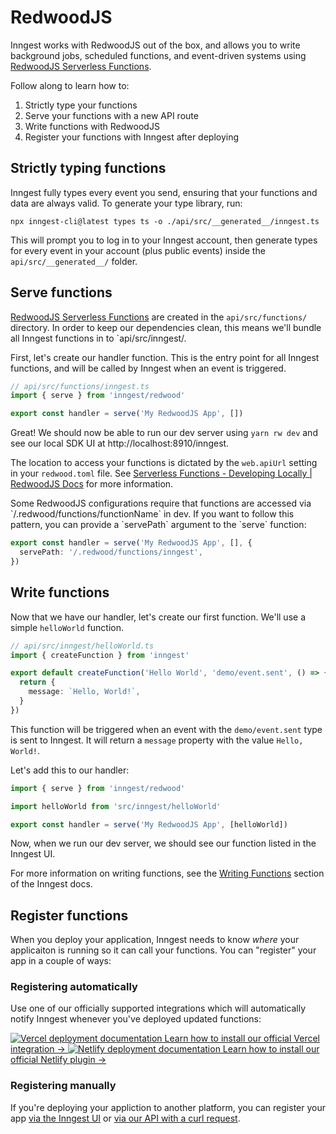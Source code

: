 # RedwoodJS

Inngest works with RedwoodJS out of the box, and allows you to write background jobs, scheduled functions, and event-driven systems using <a href="https://redwoodjs.com/docs/serverless-functions">RedwoodJS Serverless Functions</a>.

Follow along to learn how to:

1. Strictly type your functions
2. Serve your functions with a new API route
3. Write functions with RedwoodJS
4. Register your functions with Inngest after deploying

## Strictly typing functions

Inngest fully types every event you send, ensuring that your functions and data are always
valid. To generate your type library, run:

```
npx inngest-cli@latest types ts -o ./api/src/__generated__/inngest.ts
```

This will prompt you to log in to your Inngest account, then generate types for every event
in your account (plus public events) inside the `api/src/__generated__/` folder.

## Serve functions

<a href="https://redwoodjs.com/docs/serverless-functions">RedwoodJS Serverless Functions</a> are created in the `api/src/functions/` directory. In order to keep our dependencies clean, this means we'll bundle all Inngest functions in to `api/src/inngest/.

First, let's create our handler function. This is the entry point for all Inngest functions, and will be called by Inngest when an event is triggered.

```ts
// api/src/functions/inngest.ts
import { serve } from 'inngest/redwood'

export const handler = serve('My RedwoodJS App', [])
```

Great! We should now be able to run our dev server using `yarn rw dev` and see our local SDK UI at http://localhost:8910/inngest.
<aside>
  <p>The location to access your functions is dictated by the <code>web.apiUrl</code> setting in your <code>redwood.toml</code> file. See <a href="https://redwoodjs.com/docs/serverless-functions#developing-locally">Serverless Functions - Developing Locally | RedwoodJS Docs</a> for more information.</p>
</aside>
Some RedwoodJS configurations require that functions are accessed via `/.redwood/functions/functionName` in dev. If you want to follow this pattern, you can provide a `servePath` argument to the `serve` function:

```ts
export const handler = serve('My RedwoodJS App', [], {
  servePath: '/.redwood/functions/inngest',
})
```

## Write functions

Now that we have our handler, let's create our first function. We'll use a simple `helloWorld` function.

```ts
// api/src/inngest/helloWorld.ts
import { createFunction } from 'inngest'

export default createFunction('Hello World', 'demo/event.sent', () => {
  return {
    message: `Hello, World!`,
  }
})
```

This function will be triggered when an event with the `demo/event.sent` type is sent to Inngest. It will return a `message` property with the value `Hello, World!`.

Let's add this to our handler:

```ts
import { serve } from 'inngest/redwood'

import helloWorld from 'src/inngest/helloWorld'

export const handler = serve('My RedwoodJS App', [helloWorld])
```

Now, when we run our dev server, we should see our function listed in the Inngest UI.

For more information on writing functions, see the <a href="https://www.inngest.com/docs/functions">Writing Functions</a> section of the Inngest docs.

## Register functions

When you deploy your application, Inngest needs to know _where_ your applicaiton is running so it can call your functions. You can "register" your app in a couple of ways:

### Registering automatically

Use one of our officially supported integrations which will automatically notify Inngest whenever you've deployed updated functions:

<div className="button-container">
  <a href="/docs/deploy/vercel?ref=docs-deploy" className="button button--guide">
    <img src="/assets/brand-logos/vercel-dark.svg" className="logo" alt="Vercel deployment documentation"/>
    Learn how to install our official Vercel integration →
  </a>
  <a href="/docs/deploy/netlify?ref=docs-deploy" className="button button--guide">
    <img src="/assets/brand-logos/netlify-dark.svg" className="logo" alt="Netlify deployment documentation"/>
    Learn how to install our official Netlify plugin →
  </a>
</div>

### Registering manually

If you're deploying your appliction to another platform, you can register your app [via the Inngest UI](/docs/deploy#registering-via-the-ui) or [via our API with a curl request](/docs/deploy#registering-via-the-api).
